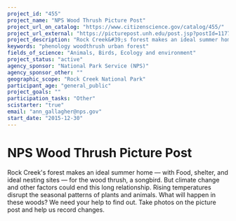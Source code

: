```yaml
---
project_id: "455"
project_name: "NPS Wood Thrush Picture Post"
project_url_on_catalog: "https://www.citizenscience.gov/catalog/455/"
project_url_external: "https://picturepost.unh.edu/post.jsp?postId=1177#picset=18215&orientation"
project_description: "Rock Creek&#39;s forest makes an ideal summer home \u2014 with Food,  shelter, and ideal nesting sites \u2014 for the wood thrush, a songbird. But climate change and other factors could end this long relationship. Rising temperatures disrupt the seasonal patterns of plants and animals. What will happen in these woods? We need your help to find out. Take photos on the picture post and help us record changes."
keywords: "phenology woodthrush urban forest"
fields_of_science: "Animals, Birds, Ecology and environment"
project_status: "active"
agency_sponsor: "National Park Service (NPS)"
agency_sponsor_other: ""
geographic_scope: "Rock Creek National Park"
participant_age: "general_public"
project_goals: ""
participation_tasks: "Other"
scistarter: "true"
email: "ann_gallagher@nps.gov"
start_date: "2015-12-30"
---
```


# NPS Wood Thrush Picture Post

Rock Creek&#39;s forest makes an ideal summer home — with Food,  shelter, and ideal nesting sites — for the wood thrush, a songbird. But climate change and other factors could end this long relationship. Rising temperatures disrupt the seasonal patterns of plants and animals. What will happen in these woods? We need your help to find out. Take photos on the picture post and help us record changes.
